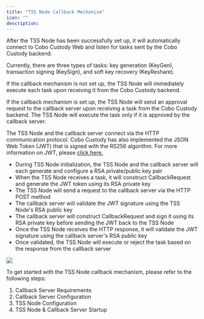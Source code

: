 ```yaml
---
title: "TSS Node Callback Mechanism"
icon: ""
description:
---
```


After the TSS Node has been successfully set up, it will automatically connect to Cobo Custody Web and listen for tasks sent by the Cobo Custody backend.&#x20;

Currently, there are three types of tasks: key generation (KeyGen), transaction signing (KeySign), and soft key recovery (KeyReshare).&#x20;

If the callback mechanism is not set up, the TSS Node will immediately execute each task upon receiving it from the Cobo Custody backend.&#x20;

If the callback mechanism is set up, the TSS Node will send an approval request to the callback server upon receiving a task from the Cobo Custody backend. The TSS Node will execute the task only if it is approved by the callback server.

The TSS Node and the callback server connect via the HTTP communication protocol. Cobo Custody has also implemented the JSON Web Token (JWT) that is signed with the RS256 algorithm. For more information on JWT, please [click here.](https://jwt.io/introduction)&#x20;

* During TSS Node initialization, the TSS Node and the callback server will each generate and configure a RSA private/public key pair&#x20;
* When the TSS Node receives a task, it will construct CallbackRequest and generate the JWT token using its RSA private key&#x20;
* The TSS Node will send a request to the callback server via the HTTP POST method&#x20;
* The callback server will validate the JWT signature using the TSS Node's RSA public key&#x20;
* The callback server will construct CallbackRequest and sign it using its RSA private key before sending the JWT back to the TSS Node
* Once the TSS Node receives the HTTP response, it will validate the JWT signature using the callback server's RSA public key&#x20;
* Once validated, the TSS Node will execute or reject the task based on the response from the callback server

<img src="/v1/images/tss_node_callback_server.png" />

To get started with the TSS Node callback mechanism, please refer to the following steps:&#x20;

1. Callback Server Requirements&#x20;
2. Callback Server Configuration&#x20;
3. TSS Node Configuration&#x20;
4. TSS Node & Callback Server Startup
